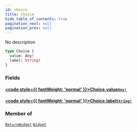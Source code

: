 ```yaml
---
id: choice
title: Choice
hide_table_of_contents: true
pagination_next: null
pagination_prev: null
---
```








No description

```graphql
type Choice {
  value: Any!
  label: String!
}
```


### Fields

#### [<code style={{ fontWeight: 'normal' }}>Choice.<b>value</b></code>](#)<Bullet />[`Any!`](/docs/schemas/fluss/scalars/any) <Badge class="secondary" text="non-null"/> <Badge class="secondary" text="scalar"/>
> 
> 

#### [<code style={{ fontWeight: 'normal' }}>Choice.<b>label</b></code>](#)<Bullet />[`String!`](/docs/schemas/fluss/scalars/string) <Badge class="secondary" text="non-null"/> <Badge class="secondary" text="scalar"/>
> 
> 



### Member of

[`ReturnWidget`](/docs/schemas/fluss/objects/return-widget)  <Badge class="secondary" text="object"/><Bullet />[`Widget`](/docs/schemas/fluss/objects/widget)  <Badge class="secondary" text="object"/>



